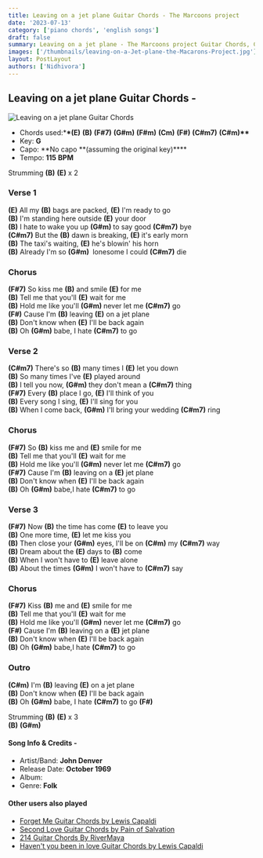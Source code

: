 ```yaml
---
title: Leaving on a jet plane Guitar Chords - The Marcoons project
date: '2023-07-13'
category: ['piano chords', 'english songs']
draft: false
summary: Leaving on a jet plane - The Marcoons project Guitar Chords, Chords used - (E) (B) (F#7) (G#m) (F#m) (Cm) (F#) (C#m7) (C#m), Key- G major
images: ['/thumbnails/leaving-on-a-Jet-plane-the-Macarons-Project.jpg']
layout: PostLayout
authors: ['Nidhivora']
---
```


## Leaving on a jet plane Guitar Chords -

![Leaving on a jet plane Guitar Chords](/thumbnails/leaving-on-a-Jet-plane-the-Macarons-Project.jpg)

- Chords used:\***\*(E)** **(B)** **(F#7)** **(G#m)** **(F#m)** **(Cm)** **(F#)** **(C#m7)** **(C#m)\*\***
- Key: **G**
- Capo: **No capo **(assuming the original key)\*\*\*\*
- Tempo: **115** **BPM**

Strumming **(B)** **(E)** x 2

### **Verse 1**

**(E)** All my **(B)** bags are packed, **(E)** I'm ready to go\
**(B)** I'm standing here outside **(E)** your door\
**(B)** I hate to wake you up **(G#m)** to say good **(C#m7)** bye\
**(C#m7)** But the **(B)** dawn is breaking, **(E)** it's early morn\
**(B)** The taxi's waiting, **(E)** he's blowin' his horn\
**(B)** Already I'm so **(G#m)**  lonesome I could **(C#m7)** die

### **Chorus**

**(F#7)** So kiss me **(B)** and smile **(E)** for me\
**(B)** Tell me that you'll **(E)** wait for me\
**(B)** Hold me like you'll **(G#m)** never let me **(C#m7)** go\
**(F#)** Cause I'm **(B)** leaving **(E)** on a jet plane\
**(B)** Don't know when **(E)** I'll be back again\
**(B)** Oh **(G#m)** babe, I hate **(C#m7)** to go

### **Verse 2**

**(C#m7)** There's so **(B)** many times I **(E)** let you down\
**(B)** So many times I've **(E)** played around\
**(B)** I tell you now, **(G#m)** they don't mean a **(C#m7)** thing\
**(F#7)** Every **(B)** place I go, **(E)** I'll think of you\
**(B)** Every song I sing, **(E)** I'll sing for you\
**(B)** When I come back, **(G#m)** I'll bring your wedding **(C#m7)** ring

### **Chorus**

**(F#7)** So **(B)** kiss me and **(E)** smile for me\
**(B)** Tell me that you'll **(E)** wait for me\
**(B)** Hold me like you'll **(G#m)** never let me **(C#m7)** go\
**(F#7)** Cause I'm **(B)** leaving on a **(E)** jet plane\
**(B)** Don't know when **(E)** I'll be back again\
**(B)** Oh **(G#m)** babe,I hate **(C#m7)** to go

### **Verse 3**

**(F#7)** Now **(B)** the time has come **(E)** to leave you\
**(B)** One more time, **(E)** let me kiss you\
**(B)** Then close your **(G#m)** eyes, I'll be on **(C#m)** my **(C#m7)** way\
**(B)** Dream about the **(E)** days to **(B)** come\
**(B)** When I won't have to **(E)** leave alone\
**(B)** About the times **(G#m)** I won't have to **(C#m7)** say

### **Chorus**

**(F#7)** Kiss **(B)** me and **(E)** smile for me\
**(B)** Tell me that you'll **(E)** wait for me\
**(B)** Hold me like you'll **(G#m)** never let me **(C#m7)** go\
**(F#)** Cause I'm **(B)** leaving on a **(E)** jet plane\
**(B)** Don't know when **(E)** I'll be back again\
**(B)** Oh **(G#m)** babe,I hate **(C#m7)** to go

### **Outro**

**(C#m)** I'm **(B)** leaving **(E)** on a jet plane\
**(B)** Don't know when **(E)** I'll be back again\
**(B)** Oh **(G#m)** babe, I hate **(C#m7)** to go **(F#)**

Strumming **(B)** **(E)** x 3\
**(B)** **(G#m)**

#### Song Info & Credits -

- Artist/Band: **John Denver**
- Release Date: **October 1969**
- Album:
- Genre: **Folk**

#### Other users also played

- [Forget Me Guitar Chords by Lewis Capaldi](https://www.chordsco.com/chords/forget-me-guitar-chords-by-lewis-capaldi)
- [Second Love Guitar Chords by Pain of Salvation](https://www.chordsco.com/chords/second-love-guitar-chords-by-pain-of-salvation)
- [214 Guitar Chords By RiverMaya](https://www.chordsco.com/chords/214-guitar-chords-by-river-maya)
- [Haven't you been in love Guitar Chords by Lewis Capaldi](https://www.chordsco.com/chords/havent-you-been-in-love-guitar-chords-by-lewis-capaldi)
